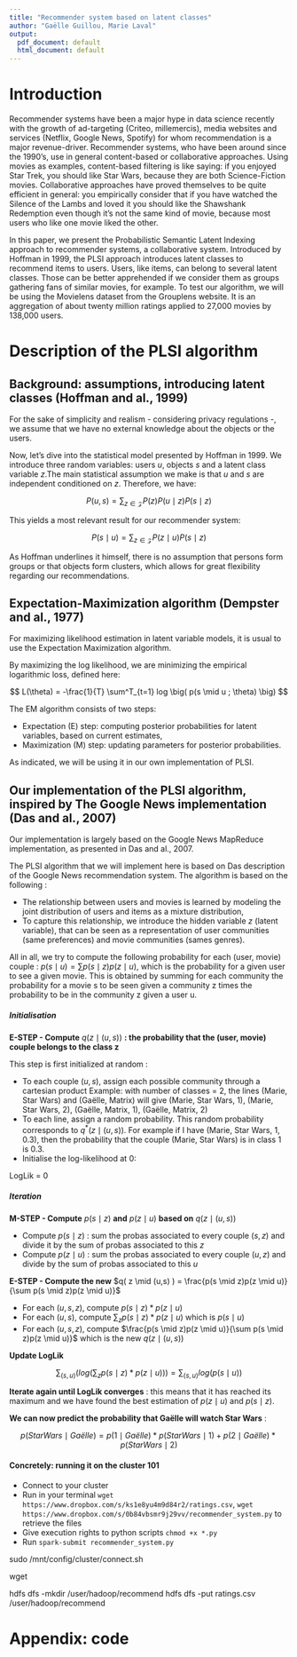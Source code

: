 ```yaml
---
title: "Recommender system based on latent classes"
author: "Gaëlle Guillou, Marie Laval"
output:
  pdf_document: default
  html_document: default
---
```


# Introduction

Recommender systems have been a major hype in data science recently with the growth of ad-targeting (Criteo, millemercis), media websites and services (Netflix, Google News, Spotify) for whom recommendation is a major revenue-driver. Recommender systems, who have been around since the 1990's, use in general content-based or collaborative approaches. Using movies as examples, content-based filtering is like saying: if you enjoyed Star Trek, you should like Star Wars, because they are both Science-Fiction movies. Collaborative approaches have proved themselves to be quite efficient in general: you empirically consider that if you have watched the Silence of the Lambs and loved it you should like the Shawshank Redemption even though it's not the same kind of movie, because most users who like one movie liked the other.

In this paper, we present the Probabilistic Semantic Latent Indexing approach to recommender systems, a collaborative system. Introduced by Hoffman in 1999, the PLSI approach introduces latent classes to recommend items to users. Users, like items, can belong to several latent classes. Those can be better apprehended if we consider them as groups gathering fans of similar movies, for example. To test our algorithm, we will be using the Movielens dataset from the Grouplens website. It is an aggregation of about twenty million ratings applied to 27,000 movies by 138,000 users. 

# Description of the PLSI algorithm

## Background: assumptions, introducing latent classes (Hoffman and al., 1999)

For the sake of simplicity and realism - considering privacy regulations -, we assume that we have no external knowledge about the objects or the users.

Now, let's dive into the statistical model presented by Hoffman in 1999. We introduce three random variables: users $u$, objects $s$ and a latent class variable $z$.The main statistical assumption we make is that $u$ and $s$ are independent conditioned on $z$. Therefore, we have:

$$
P(u,s) = \sum_{z \in \mathcal{Z}} P(z) P(u \mid z) P(s \mid z)
$$

This yields a most relevant result for our recommender system:

$$
P(s \mid u) = \sum_{z \in \mathcal{Z}} P(z \mid u) P(s \mid z)
$$

As Hoffman underlines it himself, there is no assumption that persons form groups or that objects form clusters, which allows for great flexibility regarding our recommendations.

## Expectation-Maximization algorithm (Dempster and al., 1977)

For maximizing likelihood estimation in latent variable models, it is usual to use the Expectation Maximization algorithm. 

By maximizing the log likelihood, we are minimizing the empirical logarithmic loss, defined here:

$$
L(\theta) = -\frac{1}{T} \sum^T_{t=1} log \big( p(s \mid u ; \theta) \big)
$$

The EM algorithm consists of two steps:

- Expectation (E) step: computing posterior probabilities for latent variables, based on current estimates,
- Maximization (M) step: updating parameters for posterior probabilities.

As indicated, we will be using it in our own implementation of PLSI.

## Our implementation of the PLSI algorithm, inspired by The Google News implementation (Das and al., 2007)

Our implementation is largely based on the Google News MapReduce implementation, as presented in Das and al., 2007.

The PLSI algorithm that we will implement here is based on Das description of the Google News recommendation system. The algorithm is based on the following : 

- The relationship between users and movies is learned by modeling the joint distribution of users and items as a mixture distribution,
- To capture this relationship, we introduce the hidden variable $z$ (latent variable), that can be seen as a representation of user communities (same preferences) and movie communities (sames genres). 

All in all, we try to compute the following probability for each (user, movie) couple : $p(s \mid u) = \sum p(s \mid z)p(z \mid u)$, which is the probability for a given user to see a given movie. This is obtained by summing for each community the probability for a movie s to be seen given a community z times the probability to be in the community z given a user u. 

##### Initialisation

**E-STEP - Compute** $q(z \mid (u,s) )$ **: the probability that the (user, movie) couple belongs to the class z**

This step is first initialized at random :

- To each couple $(u,s)$, assign each possible community through a cartesian product
Example: with number of classes = 2, the lines (Marie, Star Wars) and (Gaëlle, Matrix) will give (Marie, Star Wars, 1), (Marie, Star Wars, 2), (Gaëlle, Matrix, 1), (Gaëlle, Matrix, 2)
- To each line, assign a random probability. This random probability corresponds to $q^*( z \mid (u,s) )$. For example if I have (Marie, Star Wars, 1, 0.3), then the probability that the couple (Marie, Star Wars) is in class 1 is 0.3. 
- Initialise the log-likelihood at 0:

LogLik = 0

##### Iteration

**M-STEP - Compute** $p(s \mid z)$ **and** $p(z \mid u)$ **based on** $q( z \mid (u,s) )$

- Compute $p(s \mid z)$ :  sum the probas associated to every couple $(s,z)$ and divide it by the sum of probas associated to this $z$
- Compute $p(z \mid u)$ : sum the probas associated to every couple  $(u,z)$ and divide by the sum of probas associated to this $u$

**E-STEP - Compute the new** $q( z \mid (u,s) ) = \frac{p(s \mid z)p(z \mid u)}{\sum p(s \mid z)p(z \mid u)}$

- For each $(u,s,z)$, compute $p(s \mid z) * p(z \mid u)$
- For each $(u,s)$, compute $\sum_{z} p(s \mid z) * p(z \mid u)$ which is $p(s \mid u)$
- For each $(u,s,z)$, compute $\frac{p(s \mid z)p(z \mid u)}{\sum p(s \mid z)p(z \mid u)}$ which is the new $q( z \mid (u,s) )$
	    
**Update LogLik** 

$$
\sum_{(s,u)} \Big( log \big( \sum_{z} p(s \mid z) * p(z \mid u) \big) \Big) = \sum_{(s,u)} log \big (p(s \mid u) \big)
$$

**Iterate again until LogLik converges** : this means that it has reached its maximum and we have found the best estimation of $p(z \mid u)$ and $p(s \mid z)$.
	    
**We can now predict the probability that Gaëlle will watch Star Wars** :

$$
p(Star Wars \mid Gaëlle) = p( 1 \mid Gaëlle) * p(Star Wars \mid1) + p(2 \mid Gaëlle) * p(Star Wars \mid 2)
$$

#### Concretely: running it on the cluster 101

- Connect to your cluster
- Run in your terminal `wget https://www.dropbox.com/s/ks1e8yu4m9d84r2/ratings.csv`, `wget https://www.dropbox.com/s/0b84vbsmr9j29vv/recommender_system.py` to retrieve the files
- Give execution rights to python scripts `chmod +x *.py`
- Run `spark-submit recommender_system.py`

sudo /mnt/config/cluster/connect.sh

wget

hdfs dfs -mkdir /user/hadoop/recommend
hdfs dfs -put ratings.csv /user/hadoop/recommend


# Appendix: code

